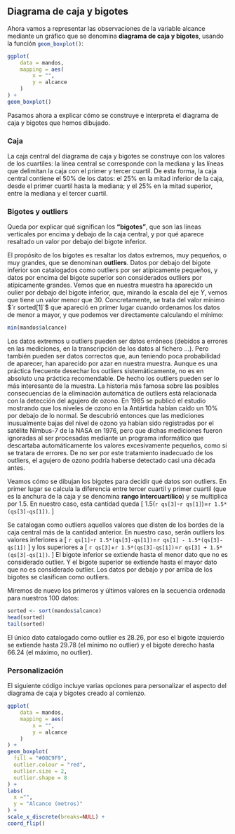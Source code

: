 ## Diagrama de caja y bigotes {#boxplot}

Ahora vamos a representar las observaciones de la variable alcance mediante un gráfico que se denomina **diagrama de caja y bigotes**, usando la función `geom_boxplot()`{.R}:

```r
ggplot(
    data = mandos,
    mapping = aes(
        x = "",
        y = alcance
    )
) +
geom_boxplot()
```





Pasamos ahora a explicar cómo se construye e interpreta el diagrama de caja y bigotes que hemos dibujado. 

### Caja

La caja central del diagrama de caja y bigotes se construye con los valores de los cuartiles: la línea central se corresponde con la mediana y las líneas que delimitan la caja con el primer y tercer cuartil.  De esta forma, la caja central contiene el $50\%$ de los datos: el $25\%$ en la mitad inferior de la caja, desde el primer cuartil hasta la mediana; y  el $25\%$ en la mitad superior, entre la mediana y el tercer cuartil. 



 
### Bigotes y outliers

Queda por explicar qué significan los **"bigotes"**, que son las líneas verticales por encima y debajo de la caja central,  y por qué aparece resaltado un valor  por debajo del bigote inferior. 


El propósito de los bigotes es resaltar los datos extremos, muy pequeños, o muy grandes, que se denominan **outliers**. Datos por debajo del bigote inferior son catalogados como outliers por ser atípicamente pequeños, y datos por encima del bigote superior son considerados outliers por  atípicamente grandes. Vemos que en nuestra muestra ha aparecido un oulier por debajo del bigote inferior, que, mirando la escala del eje $Y$, vemos que tiene un valor menor que $30$. Concretamente, se trata del valor mínimo $`r sorted[1]`$ que apareció en primer lugar cuando ordenamos los datos de menor a mayor, y que podemos ver directamente calculando el mínimo:

```r
min(mandos$alcance)
```


Los datos extremos u outliers pueden ser datos erróneos (debidos a errores en las mediciones, en la transcripción de los datos al fichero $\dotsc$). Pero también pueden ser datos correctos que, aun teniendo poca probabilidad de aparecer, han aparecido por azar en nuestra muestra. Aunque es una práctica frecuente desechar los outliers sistemáticamente, no es en absoluto una práctica recomendable. De hecho los outliers pueden ser lo más interesante de la muestra.  La historia más famosa sobre las posibles consecuencias de la eliminación automática de outliers está relacionada con la detección del agujero de ozono. En 1985 se publicó el estudio mostrando que los niveles de ozono en la Antártida habían caído un $10\%$ por debajo de lo normal. Se descubrió entonces que las mediciones inusualmente bajas del nivel de ozono ya habían sido registradas por el satélite Nimbus-7 de la NASA en 1976, pero que dichas mediciones fueron ignoradas al ser procesadas mediante un programa informático que descartaba automáticamente los valores excesivamente pequeños, como si se tratara de errores.  De no ser por este tratamiento inadecuado de los outliers, el agujero de ozono podría haberse detectado casi una década antes. 

Veamos cómo se dibujan  los bigotes para decidir qué datos son outliers.
En primer lugar se calcula  la diferencia entre tercer cuartil y primer cuartil (que es la anchura de la caja y se denomina **rango intercuartílico**) y se multiplica por $1.5$. En nuestro caso, esta cantidad queda 
\[
    1.5(`r qs[3]`-`r qs[1]`)=`r 1.5*(qs[3]-qs[1])`.
\]


Se catalogan como outliers aquellos valores que disten de los bordes de la caja central más de la cantidad anterior. En nuestro caso, serán outliers los valores inferiores a 
\[
    `r qs[1]`-`r 1.5*(qs[3]-qs[1])`=`r qs[1] - 1.5*(qs[3]-qs[1])`
\]
y los superiores a 
\[
    `r qs[3]`+`r 1.5*(qs[3]-qs[1])`=`r qs[3] + 1.5*(qs[3]-qs[1])`.
\]
El bigote inferior se extiende hasta el menor dato que no es considerado outlier. Y el bigote superior se extiende  hasta el mayor dato que no es considerado outlier. Los datos por debajo y por arriba de los bigotes se clasifican como outliers.

Miremos de nuevo los primeros y últimos valores en la secuencia ordenada para nuestros $100$ datos:

```r
sorted <- sort(mandos$alcance)
head(sorted)
tail(sorted)
```


El único dato catalogado como outlier es $28.26$, por eso el bigote izquierdo se extiende hasta $29.78$ (el mínimo no outlier) y el bigote derecho hasta $66.24$ (el máximo, no outlier).

### Personalización 

El siguiente código incluye varias opciones para personalizar el aspecto del diagrama de caja y bigotes creado al comienzo. 
```r
ggplot(
    data = mandos,
    mapping = aes(
        x = "",
        y = alcance
    )
) +
geom_boxplot(
  fill = "#08C9F9",
  outlier.colour = "red",
  outlier.size = 2,
  outlier.shape = 8
) +
labs(
  x ="", 
  y = "Alcance (metros)"
) +
scale_x_discrete(breaks=NULL) +
coord_flip()  
```
